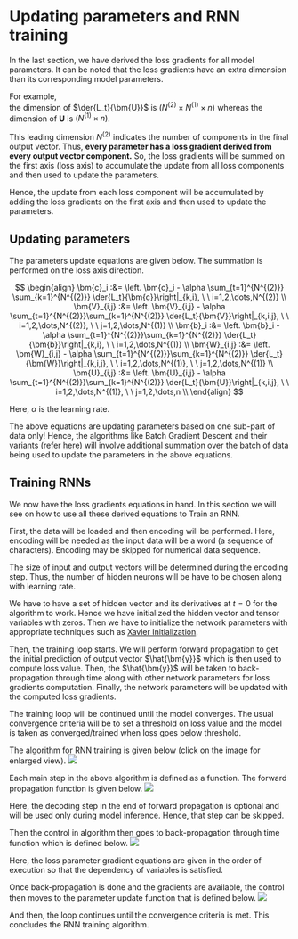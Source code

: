 # Updating parameters and RNN training

In the last section, we have derived the loss gradients for all model parameters.
It can be noted that the loss gradients have an extra dimension than its corresponding
model parameters.

$$
\renewcommand{\bm}[1]{\textbf{#1}}
\renewcommand{\der}[2]{\frac{\partial #1}{\partial #2}}
$$

For example, \
the dimension of $\der{L_t}{\bm{U}}$ is $\left(N^{(2)}\times
N^{(1)}\times n\right)$ whereas the dimension of $\bm{U}$ is
$\left(N^{(1)}\times n\right)$.

This leading dimension $N^{(2)}$ indicates the number of components in the
final output vector. Thus, **every parameter has a loss gradient derived from
every output vector component.** So, the loss gradients will be summed on the
first axis (loss axis) to accumulate the update from all loss components and
then used to update the parameters.

Hence, the update from each loss component will be accumulated by adding the
loss gradients on the first axis and then used to update the parameters.

## Updating parameters
The parameters update equations are given below. The summation is performed on
the loss axis direction.

$$
\begin{align}
\bm{c}_i :&= \left. \bm{c}_i - \alpha \sum_{t=1}^{N^{(2)}} \sum_{k=1}^{N^{(2)}} \der{L_t}{\bm{c}}\right|_{k,i}, \ \ i=1,2,\dots,N^{(2)} \\
\bm{V}_{i,j} :&= \left. \bm{V}_{i,j} - \alpha \sum_{t=1}^{N^{(2)}}\sum_{k=1}^{N^{(2)}} \der{L_t}{\bm{V}}\right|_{k,i,j}, \ \ i=1,2,\dots,N^{(2)}, \ \ j=1,2,\dots,N^{(1)} \\
\bm{b}_i :&= \left. \bm{b}_i - \alpha \sum_{t=1}^{N^{(2)}}\sum_{k=1}^{N^{(2)}} \der{L_t}{\bm{b}}\right|_{k,i}, \ \ i=1,2,\dots,N^{(1)} \\
\bm{W}_{i,j} :&= \left. \bm{W}_{i,j} - \alpha \sum_{t=1}^{N^{(2)}}\sum_{k=1}^{N^{(2)}} \der{L_t}{\bm{W}}\right|_{k,i,j}, \ \ i=1,2,\dots,N^{(1)}, \ \ j=1,2,\dots,N^{(1)} \\
\bm{U}_{i,j} :&= \left. \bm{U}_{i,j} - \alpha \sum_{t=1}^{N^{(2)}}\sum_{k=1}^{N^{(2)}} \der{L_t}{\bm{U}}\right|_{k,i,j}, \ \ i=1,2,\dots,N^{(1)}, \ \ j=1,2,\dots,n \\
\end{align}
$$

Here, $\alpha$ is the learning rate.

:::{.callout-note}
The above equations are updating parameters based on one sub-part of data only!
Hence, the algorithms like Batch Gradient Descent and their variants (refer
[here](https://medium.com/data-science/batch-mini-batch-stochastic-gradient-descent-7a62ecba642a){target="blank"})
will involve additional summation over the batch of data being used to update
the parameters in the above equations.
:::

## Training RNNs

We now have the loss gradients equations in hand. In this section we will
see on how to use all these derived equations to Train an RNN.

First, the data will be loaded and then encoding will be performed. Here,
encoding will be needed as the input data will be a word (a sequence of characters).
Encoding may be skipped for numerical data sequence.

The size of input and output vectors will be determined during the encoding step.
Thus, the number of hidden neurons will be have to be chosen along with
learning rate.

We have to have a set of hidden vector and its derivatives at $t=0$ for the
algorithm to work. Hence we have initialized the hidden vector and tensor
variables with zeros. Then we have to initialize the network parameters with
appropriate techniques such as [Xavier
Initialization](https://www.geeksforgeeks.org/xavier-initialization/){target="blank"}.

Then, the training loop starts. We will perform forward propagation to get the
initial prediction of output vector $\hat{\bm{y}}$ which is then used to
compute loss value. Then, the $\hat{\bm{y}}$ will be taken to back-propagation
through time along with other network parameters for loss gradients
computation. Finally, the network parameters will be updated with the computed
loss gradients.

The training loop will be continued until the model converges. The usual
convergence criteria will be to set a threshold on loss value and the model is
taken as converged/trained when loss goes below threshold.

The algorithm for RNN training is given below (click on the image for enlarged view).
![](supportingFiles/algorithms/RNNtraining.png){.lightbox}

Each main step in the above algorithm is defined as a function. The forward
propagation function is given below.
![](supportingFiles/algorithms/ForwardPropagation.png){.lightbox}

Here, the decoding step in the end of forward propagation is optional and
will be used only during model inference. Hence, that step can be skipped.

Then the control in algorithm then goes to back-propagation through time function
which is defined below.
![](supportingFiles/algorithms/BPTT.png){.lightbox}

Here, the loss parameter gradient equations are given in the order of
execution so that the dependency of variables is satisfied.

Once back-propagation is done and the gradients are available, the control
then moves to the parameter update function that is defined below.
![](supportingFiles/algorithms/ParameterUpdate.png){.lightbox}

And then, the loop continues until the convergence criteria is met. This
concludes the RNN training algorithm.

